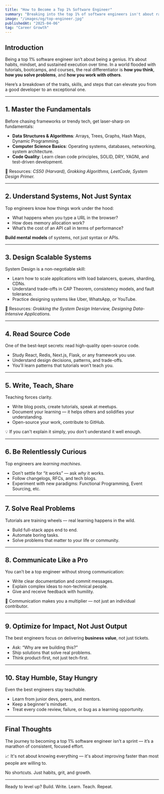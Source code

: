 ```yaml
---
title: "How to Become a Top 1% Software Engineer"
summary: "Breaking into the top 1% of software engineers isn't about raw talent — it's about discipline, strategic learning, and consistent execution. Here's a roadmap to get there."
image: "/images/og/top-engineer.jpg"
publishedAt: "2025-04-06"
tag: "Career Growth"
---
```


## Introduction

Being a top 1% software engineer isn’t about being a genius. It’s about habits, mindset, and sustained execution over time. In a world flooded with tutorials, bootcamps, and courses, the real differentiator is **how you think**, **how you solve problems**, and **how you work with others**.

Here’s a breakdown of the traits, skills, and steps that can elevate you from a good developer to an exceptional one.

---

## 1. Master the Fundamentals

Before chasing frameworks or trendy tech, get laser-sharp on fundamentals:

- **Data Structures & Algorithms**: Arrays, Trees, Graphs, Hash Maps, Dynamic Programming.
- **Computer Science Basics**: Operating systems, databases, networking, system architecture.
- **Code Quality**: Learn clean code principles, SOLID, DRY, YAGNI, and test-driven development.

📌 Resources: _CS50 (Harvard), Grokking Algorithms, LeetCode, System Design Primer._

---

## 2. Understand Systems, Not Just Syntax

Top engineers know how things work under the hood:

- What happens when you type a URL in the browser?
- How does memory allocation work?
- What’s the cost of an API call in terms of performance?

**Build mental models** of systems, not just syntax or APIs.

---

## 3. Design Scalable Systems

System Design is a non-negotiable skill:

- Learn how to scale applications with load balancers, queues, sharding, CDNs.
- Understand trade-offs in CAP Theorem, consistency models, and fault tolerance.
- Practice designing systems like Uber, WhatsApp, or YouTube.

📌 Resources: _Grokking the System Design Interview, Designing Data-Intensive Applications._

---

## 4. Read Source Code

One of the best-kept secrets: read high-quality open-source code.

- Study React, Redis, Next.js, Flask, or any framework you use.
- Understand design decisions, patterns, and trade-offs.
- You'll learn patterns that tutorials won’t teach you.

---

## 5. Write, Teach, Share

Teaching forces clarity.

- Write blog posts, create tutorials, speak at meetups.
- Document your learning — it helps others and solidifies your understanding.
- Open-source your work, contribute to GitHub.

💡 If you can't explain it simply, you don't understand it well enough.

---

## 6. Be Relentlessly Curious

Top engineers are _learning machines_.

- Don’t settle for “it works” — ask _why_ it works.
- Follow changelogs, RFCs, and tech blogs.
- Experiment with new paradigms: Functional Programming, Event Sourcing, etc.

---

## 7. Solve Real Problems

Tutorials are training wheels — real learning happens in the wild.

- Build full-stack apps end to end.
- Automate boring tasks.
- Solve problems that matter to your life or community.

---

## 8. Communicate Like a Pro

You can’t be a top engineer without strong communication:

- Write clear documentation and commit messages.
- Explain complex ideas to non-technical people.
- Give and receive feedback with humility.

💬 Communication makes you a multiplier — not just an individual contributor.

---

## 9. Optimize for Impact, Not Just Output

The best engineers focus on delivering **business value**, not just tickets.

- Ask: “Why are we building this?”
- Ship solutions that solve real problems.
- Think product-first, not just tech-first.

---

## 10. Stay Humble, Stay Hungry

Even the best engineers stay teachable.

- Learn from junior devs, peers, and mentors.
- Keep a beginner's mindset.
- Treat every code review, failure, or bug as a learning opportunity.

---

## Final Thoughts

The journey to becoming a top 1% software engineer isn’t a sprint — it’s a marathon of consistent, focused effort.

📈 It's not about knowing everything — it's about improving faster than most people are willing to.

No shortcuts. Just habits, grit, and growth.

---

Ready to level up? Build. Write. Learn. Teach. Repeat.
